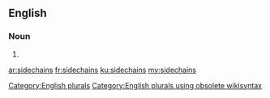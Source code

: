 ==English==

===Noun===
{{head|en}}

# {{plural of|sidechain}}

[[Category:English plurals]][[Category:English plurals using obsolete wikisyntax]]

[[ar:sidechains]]
[[fr:sidechains]]
[[ku:sidechains]]
[[my:sidechains]]